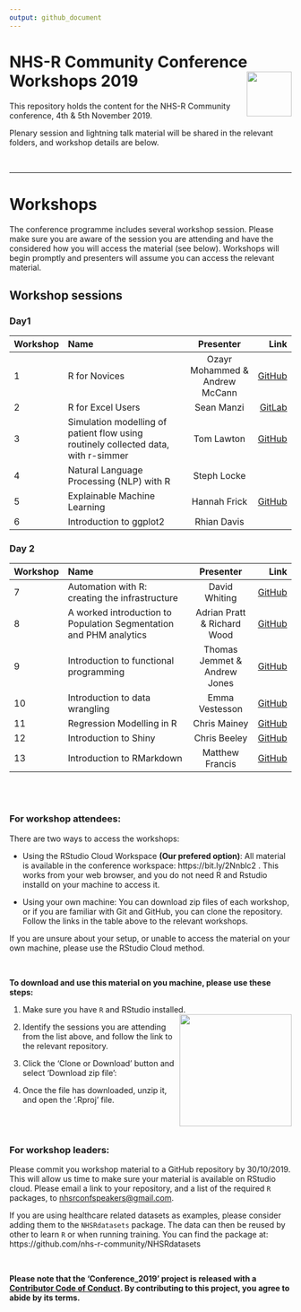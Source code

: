```yaml
---
output: github_document
---
```


# NHS-R Community Conference Workshops 2019 <a href='https://nhsrcommunity.com/'><img src='man/figures/logo.png' align="right" height="80" /></a>

This repository holds the content for the NHS-R Community conference, 4th & 5th November 2019.

Plenary session and lightning talk material will be shared in the relevant folders, and workshop details are below.

<br>

---

# Workshops

The conference programme includes several workshop session.  Please make sure you are aware of the session you are attending and have the considered how you will access the material (see below).  Workshops will begin promptly and presenters will assume you can access the relevant material.

## Workshop sessions

### Day1

|Workshop| Name                           | Presenter     | Link  |
|--|:-------------------------------|:-------------:|------:|
|1| R for Novices           | Ozayr Mohammed & Andrew McCann | [GitHub](https://github.com/O-Mohammed/R_for_Novices) |
|2| R for Excel Users           | Sean Manzi    | [GitLab](https://gitlab.com/SManzi/r-for-excel-users-workshop)
|3| Simulation modelling of patient flow using routinely collected data, with r-simmer| Tom Lawton |  [GitHub](https://github.com/thigger/ICU-Model) |
|4| Natural Language Processing (NLP) with R| Steph Locke| |
|5| Explainable Machine Learning   | Hannah Frick|  [GitHub](https://github.com/MangoTheCat/explainable-machine-learning-workshop)|
|6| Introduction to ggplot2| Rhian Davis| |


### Day 2
|Workshop| Name                           | Presenter     | Link  |
|--|:-------------------------------|:-------------:|------:|
|7| Automation with R: creating the infrastructure  | David Whiting  | [GitHub](https://github.com/daudi/NHS-R-workshop2019) |
|8| A worked introduction to Population Segmentation and PHM analytics | Adrian Pratt & Richard Wood | [GitHub](https://github.com/nhs-bnssg-analytics/NHS-R-Conf2019-Segmentation)|
|9| Introduction to functional programming | Thomas Jemmet & Andrew Jones | [GitHub](https://github.com/tomjemmett/Functional_Programming_Workshop)|
|10| Introduction to data wrangling | Emma Vestesson| [GitHub](https://github.com/THF-evaluative-analytics/NHSR-introduction-to-data-wrangling)
|11| Regression Modelling in R   | Chris Mainey | [GitHub](https://github.com/chrismainey/Regression_Modelling_NHSR2019)
|12| Introduction to Shiny   | Chris Beeley | [GitHub](https://github.com/ChrisBeeley/shinyworkshop)|
|13| Introduction to RMarkdown | Matthew Francis | [GitHub](https://github.com/matthew-francis/NHSRConference) |



<br><br>

### For workshop attendees:

There are two ways to access the workshops:

+ Using the RStudio Cloud Workspace __(Our prefered option)__: All material is available in the conference workspace:  https://bit.ly/2Nnblc2 .  This works from your web browser, and you do not need R and Rstudio installd on your machine to access it.

+ Using your own machine: You can download zip files of each workshop, or if you are familiar with Git and GitHub, you can clone the repository.  Follow the links in the table above to the relevant workshops.


If you are unsure about your setup, or unable to access the material on your own machine, please use the RStudio Cloud method.

<br>

__To download and use this material on you machine, please use these steps:__

1. Make sure you have `R` and RStudio installed.
<img src='man/figures/dwn_clone.png' align="right" height="200" />
1. Identify the sessions you are attending from the list above, and follow the link to the relevant repository.
1. Click the 'Clone or Download' button and select 'Download zip file':

1. Once the file has downloaded, unzip it, and open the '.Rproj' file.



<br><br>

### For workshop leaders:

Please commit you workshop material to a GitHub repository by 30/10/2019.  This will allow us time to make sure your material is available on RStudio cloud.  Please email a link to your repository, and a list of the required `R` packages, to [nhsrconfspeakers@gmail.com](mailto:nhsrconfspeakers@gmail).

If you are using healthcare related datasets as examples, please consider adding them to the `NHSRdatasets` package.  The data can then be reused by other to learn `R` or when running training.
You can find the package at: https://github.com/nhs-r-community/NHSRdatasets

<br>

__Please note that the 'Conference_2019' project is released with a
[Contributor Code of Conduct](CODE_OF_CONDUCT.md).
By contributing to this project, you agree to abide by its terms.__

